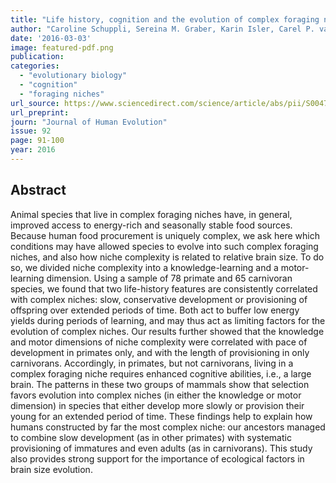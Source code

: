 ```yaml
---
title: "Life history, cognition and the evolution of complex foraging niches"
author: "Caroline Schuppli, Sereina M. Graber, Karin Isler, Carel P. van Schaik"
date: '2016-03-03'
image: featured-pdf.png
publication: 
categories:
  - "evolutionary biology"
  - "cognition"
  - "foraging niches" 
url_source: https://www.sciencedirect.com/science/article/abs/pii/S004724841500278X?via%3Dihub
url_preprint: 
journ: "Journal of Human Evolution"
issue: 92
page: 91-100
year: 2016
---
```


## Abstract

Animal species that live in complex foraging niches have, in general, improved access to energy-rich and seasonally stable food sources. Because human food procurement is uniquely complex, we ask here which conditions may have allowed species to evolve into such complex foraging niches, and also how niche complexity is related to relative brain size. To do so, we divided niche complexity into a knowledge-learning and a motor-learning dimension. Using a sample of 78 primate and 65 carnivoran species, we found that two life-history features are consistently correlated with complex niches: slow, conservative development or provisioning of offspring over extended periods of time. Both act to buffer low energy yields during periods of learning, and may thus act as limiting factors for the evolution of complex niches. Our results further showed that the knowledge and motor dimensions of niche complexity were correlated with pace of development in primates only, and with the length of provisioning in only carnivorans. Accordingly, in primates, but not carnivorans, living in a complex foraging niche requires enhanced cognitive abilities, i.e., a large brain. The patterns in these two groups of mammals show that selection favors evolution into complex niches (in either the knowledge or motor dimension) in species that either develop more slowly or provision their young for an extended period of time. These findings help to explain how humans constructed by far the most complex niche: our ancestors managed to combine slow development (as in other primates) with systematic provisioning of immatures and even adults (as in carnivorans). This study also provides strong support for the importance of ecological factors in brain size evolution.
